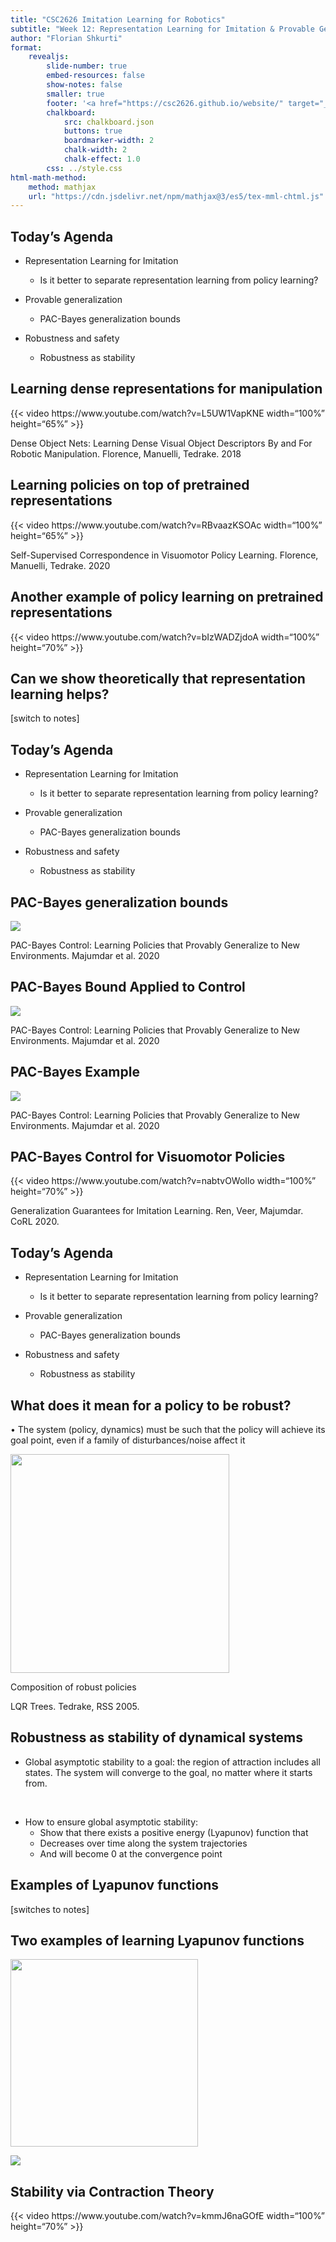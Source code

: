 ```yaml
---
title: "CSC2626 Imitation Learning for Robotics"
subtitle: "Week 12: Representation Learning for Imitation & Provable Generalization"
author: "Florian Shkurti"
format:
    revealjs:
        slide-number: true
        embed-resources: false
        show-notes: false
        smaller: true
        footer: '<a href="https://csc2626.github.io/website/" target="_blank">↩ Back to Course Website</a>'
        chalkboard:
            src: chalkboard.json
            buttons: true
            boardmarker-width: 2
            chalk-width: 2
            chalk-effect: 1.0
        css: ../style.css
html-math-method:
    method: mathjax
    url: "https://cdn.jsdelivr.net/npm/mathjax@3/es5/tex-mml-chtml.js"
---
```


## Today’s Agenda

-   Representation Learning for Imitation

    -   Is it better to separate representation learning from policy learning?

-   Provable generalization

    -   PAC-Bayes generalization bounds

-   Robustness and safety

    -   Robustness as stability

## Learning dense representations for manipulation

{{< video https://www.youtube.com/watch?v=L5UW1VapKNE width="100%" height="65%" >}}

::: small-math
[Dense Object Nets: Learning Dense Visual Object Descriptors By and For Robotic Manipulation.]{.red} Florence, Manuelli, Tedrake. 2018
:::

## Learning policies on top of pretrained representations

{{< video https://www.youtube.com/watch?v=RBvaazKSOAc width="100%" height="65%" >}}

::: small-math
[Self-Supervised Correspondence in Visuomotor Policy Learning.]{.red} Florence, Manuelli, Tedrake. 2020
:::

## Another example of policy learning on pretrained representations

{{< video https://www.youtube.com/watch?v=bIzWADZjdoA width="100%" height="70%" >}}

## Can we show theoretically that representation learning helps?

\[switch to notes\]

## Today’s Agenda

::: grey-text
-   Representation Learning for Imitation

    -   Is it better to separate representation learning from policy learning?
:::

-   Provable generalization

    -   PAC-Bayes generalization bounds

-   Robustness and safety

    -   Robustness as stability

## PAC-Bayes generalization bounds

![](images/pac-bayes.png){fig-align="center"}

::: small-math
[PAC-Bayes Control: Learning Policies that Provably Generalize to New Environments.]{.red} Majumdar et al. 2020
:::

## PAC-Bayes Bound Applied to Control

![](images/pac-bayes2.png){fig-align="center"}

::: small-math
[PAC-Bayes Control: Learning Policies that Provably Generalize to New Environments.]{.red} Majumdar et al. 2020
:::

## PAC-Bayes Example

![](images/pac-bayes-ex.png){fig-align="center"}

::: small-math
[PAC-Bayes Control: Learning Policies that Provably Generalize to New Environments.]{.red} Majumdar et al. 2020
:::

## [PAC-Bayes Control for Visuomotor Policies]{.medium}

{{< video https://www.youtube.com/watch?v=nabtvOWoIlo width="100%" height="70%" >}}

::: small-math
[Generalization Guarantees for Imitation Learning.]{.red} Ren, Veer, Majumdar. CoRL 2020.
:::

## Today’s Agenda

::: grey-text
-   Representation Learning for Imitation

    -   Is it better to separate representation learning from policy learning?

-   Provable generalization

    -   PAC-Bayes generalization bounds
:::

-   Robustness and safety

    -   Robustness as stability

## What does it mean for a policy to be robust?

• The system (policy, dynamics) must be such that the policy will achieve its goal point, even if a family of disturbances/noise affect it

![](images/robust-policies.png){fig-align="center" height="350"}

::: {.small-math .absolute bottom="30%" right="10"}
Composition of robust policies

[LQR Trees.]{.red} Tedrake, RSS 2005.
:::

## Robustness as stability of dynamical systems

-   [Global asymptotic stability to a goal]{.red}: the region of attraction includes all states. The system will converge to the goal, no matter where it starts from.

<br>

-   How to ensure global asymptotic stability:
    -   Show that there exists a positive energy (Lyapunov) function that
    -   Decreases over time along the system trajectories
    -   And will become 0 at the convergence point

## Examples of Lyapunov functions

\[switches to notes\]

## [Two examples of learning Lyapunov functions]{.medium}

![](images/lyapunov-func.png){height="300"}

![](images/imitation-flow.png)

## Stability via Contraction Theory

{{< video https://www.youtube.com/watch?v=kmmJ6naGOfE width="100%" height="70%" >}}